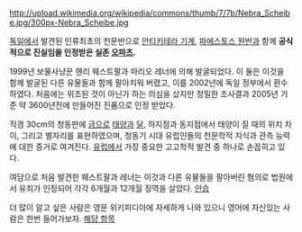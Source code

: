 http://upload.wikimedia.org/wikipedia/commons/thumb/7/7b/Nebra_Scheibe.jpg/300px-Nebra_Scheibe.jpg

[[독일]]에서 발견된 인류최초의 천문반으로 [[안티키테라 기계]], [[파에스토스 원반]]과 함께 '''공식적으로 진실임을 인정받은 실존 [[오파츠]].'''

1999년 보물사냥꾼 헨리 웨스트팔과 마리오 레너에 의해 발굴되었다. 이 둘은 이것을 함께 발굴된 다른 유물들과 함께 팔아치워 버렸고, 이를 2002년에 독일 정부에서 환수하였다. 처음에는 위조된 것이 아닌가 하는 의심을 샀지만 정밀한 조사결과 2005년 기준 약 3600년전에 만들어진 진품으로 인정 받았다.

직경 30cm의 청동판에 [[금]]으로 [[태양]]과 [[달]], 하지점과 동지점에서 태양이 질 때의 위치 차이, 그리고 별자리를 표현하였으며, 청동기 시대 유럽인들의 천문학적 지식과 관측 능력에 대한 증거로 여겨진다. [[유럽]]에서 가장 중요한 고고학적 발견 중 하나로 손꼽히고 있다.

여담으로 처음 발견한 웨스트팔과 레너는 이것과 다른 유물들을 팔아버린 혐의로 법원에서 유죄가 인정되어 각각 6개월과 12개월 징역을 살았다. [[안습]]

더 많이 알고 싶은 사람은 영문 위키피디아에 자세하게 나와 있으니 영어에 자신있는 사람은 한번 들어가보자. [http://en.wikipedia.org/wiki/Nebra_sky_disk 해당 항목]
